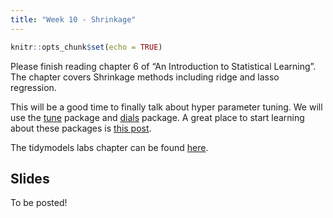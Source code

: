 ```yaml
---
title: "Week 10 - Shrinkage"
---
```


```r
knitr::opts_chunk$set(echo = TRUE)
```

Please finish reading chapter 6 of "An Introduction to Statistical Learning". The chapter covers Shrinkage methods including ridge and lasso regression.

This will be a good time to finally talk about hyper parameter tuning. We will use the [tune](https://tune.tidymodels.org/) package and [dials](https://dials/tidymodels.org/) package. A great place to start learning about these packages is [this post](https://tune.tidymodels.org/articles/getting_started.html).

The tidymodels labs chapter can be found [here](https://emilhvitfeldt.github.io/ISLR-tidymodels-labs/linear-model-selection-and-regularization.html).

## Slides

To be posted!

